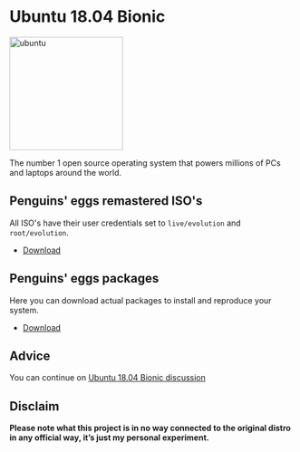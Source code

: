# Ubuntu 18.04 Bionic
<img src="https://penguins-eggs.net/img/ubuntu.svg" alt="ubuntu" width="200"/>

The number 1 open source operating system that powers millions of PCs and laptops around the world.

## Penguins' eggs remastered ISO's
All ISO's have their user credentials set to ```live/evolution``` and ```root/evolution```.

* [Download](https://drive.google.com/drive/folders/18_8Rt4KrwFiUjrHwYJKucPK3dt03LIly)

## Penguins' eggs packages
Here you can download actual packages to install and reproduce your system.

* [Download](https://penguins-eggs.net/basket/index.php?p=packages%2Fdebs)

## Advice

You can continue on [Ubuntu 18.04 Bionic discussion](https://github.com/pieroproietti/penguins-blog/discussions/44)

## Disclaim
__Please note what this project is in no way connected to the original distro in any official way, it’s just my personal experiment.__


